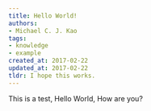 ```yaml
---
title: Hello World!
authors:
- Michael C. J. Kao
tags:
- knowledge
- example
created_at: 2017-02-22
updated_at: 2017-02-22
tldr: I hope this works.
---
```


This is a test, Hello World, How are you?
